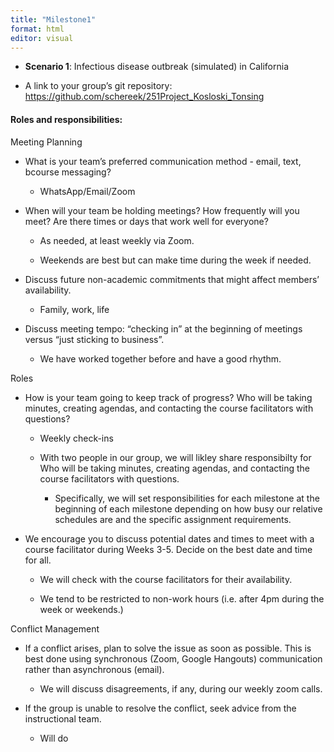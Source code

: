 ```yaml
---
title: "Milestone1"
format: html
editor: visual
---
```


-   **Scenario 1**: Infectious disease outbreak (simulated) in California

-   A link to your group’s git repository: <https://github.com/schereek/251Project_Kosloski_Tonsing>

#### **Roles and responsibilities:**

Meeting Planning

-   What is your team's preferred communication method - email, text, bcourse messaging?

    -   WhatsApp/Email/Zoom

-   When will your team be holding meetings? How frequently will you meet? Are there times or days that work well for everyone?

    -   As needed, at least weekly via Zoom.

    -   Weekends are best but can make time during the week if needed.

-   Discuss future non-academic commitments that might affect members' availability.

    -   Family, work, life

-   Discuss meeting tempo: “checking in” at the beginning of meetings versus “just sticking to business”.

    -   We have worked together before and have a good rhythm.

Roles

-   How is your team going to keep track of progress? Who will be taking minutes, creating agendas, and contacting the course facilitators with questions?

    -   Weekly check-ins

    -   With two people in our group, we will likley share responsibilty for Who will be taking minutes, creating agendas, and contacting the course facilitators with questions.

        -   Specifically, we will set responsibilities for each milestone at the beginning of each milestone depending on how busy our relative schedules are and the specific assignment requirements.

-   We encourage you to discuss potential dates and times to meet with a course facilitator during Weeks 3-5. Decide on the best date and time for all.

    -   We will check with the course facilitators for their availability.

    -   We tend to be restricted to non-work hours (i.e. after 4pm during the week or weekends.)

Conflict Management

-   If a conflict arises, plan to solve the issue as soon as possible. This is best done using synchronous (Zoom, Google Hangouts) communication rather than asynchronous (email).

    -   We will discuss disagreements, if any, during our weekly zoom calls.

-   If the group is unable to resolve the conflict, seek advice from the instructional team. 

    -   Will do
